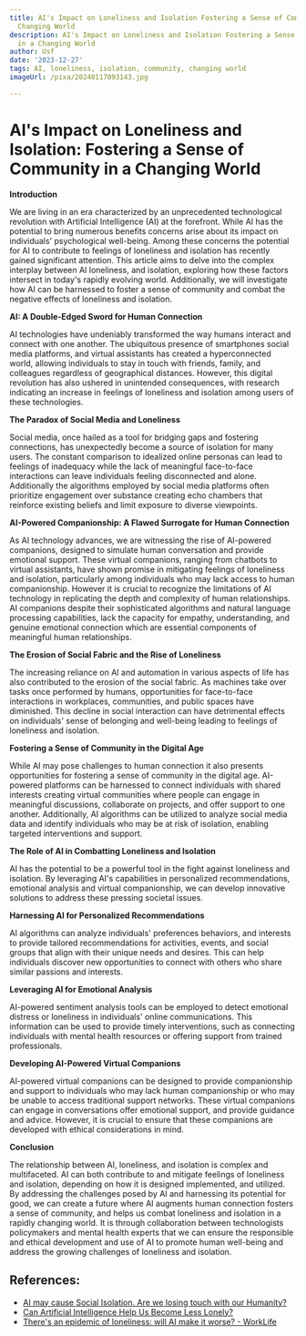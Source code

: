 ```yaml
---
title: AI's Impact on Loneliness and Isolation Fostering a Sense of Community in a
  Changing World
description: AI's Impact on Loneliness and Isolation Fostering a Sense of Community
  in a Changing World
author: Usf
date: '2023-12-27'
tags: AI, loneliness, isolation, community, changing world
imageUrl: /pixa/20240117093143.jpg

---
```

# AI's Impact on Loneliness and Isolation:  Fostering a Sense of Community in a Changing World

**Introduction**

We are living  in an era characterized by an unprecedented technological  revolution with  Artificial Intelligence (AI) at the forefront. While  AI has the potential to  bring numerous  benefits concerns arise about its impact on individuals' psychological well-being. Among these concerns the potential for AI  to contribute to feelings of loneliness and isolation  has recently  gained significant attention. This article aims to delve into the complex interplay between AI loneliness, and  isolation, exploring how these factors intersect in today's rapidly evolving world. Additionally, we will investigate how AI can be harnessed to foster a sense of community and combat the negative  effects of loneliness and isolation.

**AI: A Double-Edged Sword for Human Connection**

AI technologies have undeniably transformed the way humans interact and connect  with one another.  The ubiquitous presence of smartphones social media platforms, and virtual assistants has created a hyperconnected world, allowing individuals to stay in touch  with friends, family, and colleagues  regardless of geographical distances.  However, this digital revolution has  also ushered in unintended consequences, with research indicating an increase in  feelings of loneliness and isolation among users of these technologies.

**The  Paradox of Social Media and Loneliness**

Social media, once hailed as a tool for bridging gaps and  fostering connections, has unexpectedly  become a source of isolation for many  users. The constant comparison to idealized online personas can lead to feelings of inadequacy while the lack  of meaningful face-to-face interactions can leave  individuals feeling disconnected and alone. Additionally the algorithms employed by social  media platforms often prioritize engagement over substance creating echo  chambers that reinforce existing beliefs and limit exposure to diverse  viewpoints.

**AI-Powered Companionship: A  Flawed Surrogate for Human Connection**

As AI technology advances, we are witnessing the rise of AI-powered companions, designed to simulate human conversation and provide emotional support. These virtual companions, ranging from chatbots to virtual assistants, have shown promise in mitigating feelings of loneliness and isolation, particularly among individuals who may lack  access to human companionship. However it is crucial to recognize the limitations of  AI technology in  replicating the depth and complexity of  human relationships. AI companions despite their sophisticated algorithms and natural language processing capabilities, lack the capacity for empathy, understanding, and genuine emotional connection  which are essential components of meaningful human relationships.

**The Erosion of Social Fabric  and the Rise  of Loneliness**

The increasing reliance on AI and automation in various aspects of life has also contributed to the erosion of the social fabric. As machines take over tasks once performed by humans,  opportunities for face-to-face interactions in workplaces, communities,  and public spaces have diminished. This decline in social interaction can have detrimental effects on individuals'  sense of belonging and  well-being leading  to feelings of loneliness  and  isolation.

**Fostering  a Sense  of Community in the Digital Age**

While AI may pose challenges to human connection it also presents opportunities  for fostering a sense of community in the digital  age. AI-powered  platforms can be harnessed to connect  individuals with shared  interests creating virtual communities where people can engage in meaningful discussions, collaborate on projects, and offer support to one another. Additionally, AI algorithms can be utilized to analyze social media data and identify individuals who may be at risk of isolation, enabling targeted interventions and support.

**The Role of  AI in Combatting Loneliness and Isolation**

AI has the potential to be a powerful tool in  the  fight against  loneliness and isolation. By leveraging AI's  capabilities in personalized recommendations, emotional analysis and virtual companionship, we can develop  innovative solutions to address these pressing societal issues.

**Harnessing AI for Personalized Recommendations**

AI algorithms can analyze individuals' preferences behaviors, and interests to provide tailored recommendations for activities, events, and social groups that align with their  unique needs and  desires. This can help individuals discover new opportunities to connect with others who  share similar passions and interests.

**Leveraging AI for Emotional Analysis**

AI-powered sentiment analysis  tools can be employed to detect emotional distress or loneliness in  individuals'  online communications. This information can be used to provide timely interventions, such as connecting individuals with mental health resources or offering support from trained professionals.

**Developing AI-Powered Virtual Companions**

AI-powered virtual companions can  be  designed to provide companionship and support to individuals who may lack human  companionship or  who may be unable to  access traditional support networks.  These virtual companions can engage in conversations offer emotional support, and provide guidance and advice. However,  it  is crucial to ensure that these  companions are developed  with ethical considerations in mind.

**Conclusion**

The relationship between AI, loneliness,  and isolation  is complex and multifaceted. AI can both contribute  to and mitigate feelings of loneliness  and isolation, depending on how it is designed implemented, and  utilized. By addressing the challenges posed  by AI and harnessing  its potential for good, we  can create a future where AI augments human connection fosters a sense of community, and helps us combat loneliness and isolation in a rapidly changing world. It is through collaboration between technologists policymakers and mental  health experts that we can ensure the responsible and ethical development  and use  of AI to promote human well-being and address  the growing challenges of loneliness and isolation.

## References:
- [AI may cause Social Isolation. Are we losing touch with our Humanity?](https://www.linkedin.com/pulse/ai-may-cause-social-isolation-we-losing-touch-our-humanity-a3logic)
- [Can Artificial Intelligence Help Us Become Less Lonely?](https://greatergood.berkeley.edu/article/item/can_artificial_intelligence_help_us_become_less_lonely)
- [There's an epidemic of loneliness: will AI make it worse? - WorkLife](https://www.worklife.news/technology/theres-an-epidemic-of-loneliness-will-ai-make-it-worse/)
